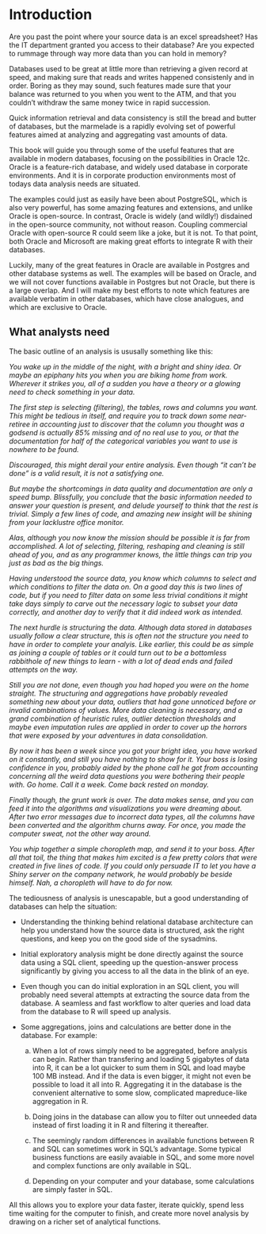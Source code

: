 # Introduction {#intro}

Are you past the point where your source data is an excel spreadsheet? Has the IT department granted you access to their database? Are you expected to rummage through way more data than you can hold in memory?

Databases used to be great at little more than retrieving a given record at speed, and making sure that reads and writes happened consistenly and in order. Boring as they may sound, such features made sure that your balance was returned to you when you went to the ATM, and that you couldn't withdraw the same money twice in rapid succession.

Quick information retrieval and data consistency is still the bread and butter of databases, but the marmelade is a rapidly evolving set of powerful features aimed at analyzing and aggregating vast amounts of data.

This book will guide you through some of the useful features that are available in modern databases, focusing on the possibilities in Oracle 12c. Oracle is a feature-rich database, and widely used database in corporate environments. And it is in corporate production environments most of todays data analysis needs are situated.

The examples could just as easily have been about PostgreSQL, which is also very powerful, has some amazing features and extensions, and unlike Oracle is open-source. In contrast, Oracle is widely (and wildly!) disdained in the open-source community, not without reason. Coupling commercial Oracle with open-source R could seem like a joke, but it is not. To that point, both Oracle and Microsoft are making great efforts to integrate R with their databases.

Luckily, many of the great features in Oracle are available in Postgres and other database systems as well. The examples will be based on Oracle, and we will not cover functions available in Postgres but not Oracle, but there is a large overlap. And I will make my best efforts to note which features are available verbatim in other databases, which have close analogues, and which are exclusive to Oracle.


## What analysts need

The basic outline of an analysis is ususally something like this:

<i>You wake up in the middle of the night, with a bright and shiny idea. Or maybe an epiphany hits you when you are biking home from work. Wherever it strikes you, all of a sudden you have a theory or a glowing need to check something in your data.

The first step is selecting (filtering), the tables, rows and columns you want. This might be tedious in itself, and require you to track down some near-retiree in accounting just to discover that the column you thought was a godsend is actually 85% missing and of no real use to you, or that the documentation for half of the categorical variables you want to use is nowhere to be found.

Discouraged, this might derail your entire analysis. Even though "it can't be done" is a valid result, it is not a satisfying one.

But maybe the shortcomings in data quality and documentation are only a speed bump. Blissfully, you conclude that the basic information needed to answer your question is present, and delude yourself to think that the rest is trivial. Simply a few lines of code, and amazing new insight will be shining from your lacklustre office monitor.

Alas, although you now know the mission should be possible it is far from accomplished. A lot of selecting, filtering, reshaping and cleaning is still ahead of you, and as any programmer knows, the little things can trip you just as bad as the big things.

Having understood the source data, you know which columns to select and which conditions to filter the data on. On a good day this is two lines of code, but if you need to filter data on some less trivial conditions it might take days simply to carve out the necessary logic to subset your data correctly, and another day to verify that it did indeed work as intended.

The next hurdle is structuring the data. Although data stored in databases usually follow a clear structure, this is often not the structure you need to have in order to complete your analyis. Like earlier, this could be as simple as joining a couple of tables or it could turn out to be a bottomless rabbithole of new things to learn - with a lot of dead ends and failed attempts on the way.

Still you are not done, even though you had hoped you were on the home straight. The structuring and aggregations have probably revealed something new about your data, outliers that had gone unnoticed before or invalid combinations of values. More data cleaning is necessary, and a grand combination of heuristic rules, outlier detection thresholds and maybe even imputation rules are applied in order to cover up the horrors that were exposed by your adventures in data consolidation.

By now it has been a week since you got your bright idea, you have worked on it constantly, and still you have nothing to show for it. Your boss is losing confidence in you, probably aided by the phone call he got from accounting concerning all the weird data questions you were bothering their people with. Go home. Call it a week. Come back rested on monday.

Finally though, the grunt work is over. The data makes sense, and you can feed it into the algorithms and visualizations you were dreaming about. After two error messages due to incorrect data types, all the columns have been converted and the algorithm churns away. For once, you made the computer sweat, not the other way around.

You whip together a simple choropleth map, and send it to your boss. After all that toil, the thing that makes him excited is a few pretty colors that were created in five lines of code. If you could only persuade IT to let you have a Shiny server on the company network, he would probably be beside himself. Nah, a choropleth will have to do for now.</i>

The tediousness of analysis is unescapable, but a good understanding of databases can help the situation:

- Understanding the thinking behind relational database architecture can help you understand how the source data is structured, ask the right questions, and keep you on the good side of the sysadmins.

- Initial exploratory analysis might be done directly against the source data using a SQL client, speeding up the question-answer process significantly by giving you access to all the data in the blink of an eye.

- Even though you can do initial exploration in an SQL client, you will probably need several attempts at extracting the source data from the database. A seamless and fast workflow to alter queries and load data from the database to R will speed up analysis.

- Some aggregations, joins and calculations are better done in the database. For example:

  a. When a lot of rows simply need to be aggregated, before analysis can begin. Rather than transfering and loading 5 gigabytes of data into R, it can be a lot quicker to sum them in SQL and load maybe 100 MB instead. And if the data is even bigger, it might not even be possible to load it all into R. Aggregating it in the database is the convenient alternative to some slow, complicated mapreduce-like aggregation in R.
  
  b. Doing joins in the database can allow you to filter out unneeded data instead of first loading it in R and filtering it thereafter.
  
  c. The seemingly random differences in available functions between R and SQL can sometimes work in SQL's advantage. Some typical business functions are easily avaiable in SQL, and some more novel and complex functions are only available in SQL.
  
  d. Depending on your computer and your database, some calculations are simply faster in SQL.

All this allows you to explore your data faster, iterate quickly, spend less time waiting for the computer to finish, and create more novel analysis by drawing on a richer set of analytical functions.

